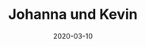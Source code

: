 ---
title: Johanna und Kevin
date: 2020-03-10
image: /images/hochzeitsblog/black/black1.jpg
width: 2000
height: 2000
category: Black
couple_category:
weight: 7301
---